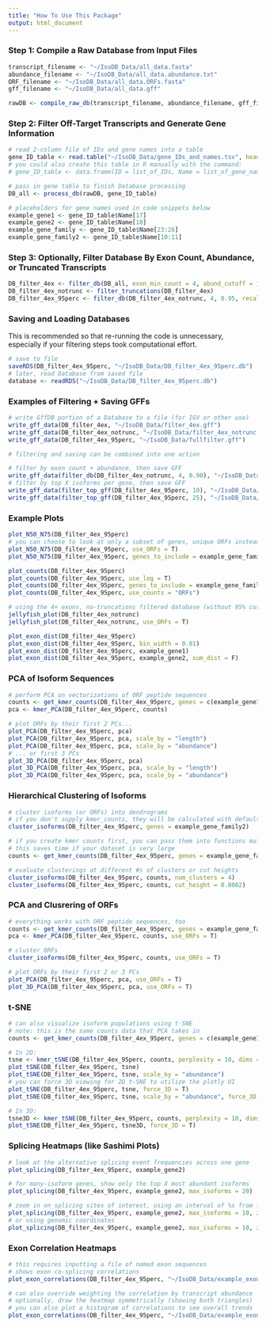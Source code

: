 ```yaml
---
title: "How To Use This Package"
output: html_document
---
```


### Step 1: Compile a Raw Database from Input Files

```r
transcript_filename <- "~/IsoDB_Data/all_data.fasta"
abundance_filename <- "~/IsoDB_Data/all_data.abundance.txt"
ORF_filename <- "~/IsoDB_Data/all_data.ORFs.fasta"
gff_filename <- "~/IsoDB_Data/all_data.gff"

rawDB <- compile_raw_db(transcript_filename, abundance_filename, gff_filename, ORF_filename)
```

### Step 2: Filter Off-Target Transcripts and Generate Gene Information

```r
# read 2-column file of IDs and gene names into a table
gene_ID_table <- read.table("~/IsoDB_Data/gene_IDs_and_names.tsv", header = T, stringsAsFactors = F)
# you could also create this table in R manually with the command:
# gene_ID_table <- data.frame(ID = list_of_IDs, Name = list_of_gene_names, stringsAsFactors = F)

# pass in gene table to finish Database processing
DB_all <- process_db(rawDB, gene_ID_table)
```

```r
# placeholders for gene names used in code snippets below
example_gene1 <- gene_ID_table$Name[17]
example_gene2 <- gene_ID_table$Name[18]
example_gene_family <- gene_ID_table$Name[23:26]
example_gene_family2 <- gene_ID_table$Name[10:11]
```

### Step 3: Optionally, Filter Database By Exon Count, Abundance, or Truncated Transcripts

```r
DB_filter_4ex <- filter_db(DB_all, exon_min_count = 4, abund_cutoff = 1)
DB_filter_4ex_notrunc <- filter_truncations(DB_filter_4ex)
DB_filter_4ex_95perc <- filter_db(DB_filter_4ex_notrunc, 4, 0.95, recalc_abundances = F)
```

### Saving and Loading Databases

This is recommended so that re-running the code is unnecessary, especially if your filtering steps took computational effort.

```r
# save to file
saveRDS(DB_filter_4ex_95perc, "~/IsoDB_Data/DB_filter_4ex_95perc.db")
# later, read Database from saved file
database <- readRDS("~/IsoDB_Data/DB_filter_4ex_95perc.db")
```

### Examples of Filtering + Saving GFFs

```r
# write GffDB portion of a Database to a file (for IGV or other use)
write_gff_data(DB_filter_4ex, "~/IsoDB_Data/filter_4ex.gff")
write_gff_data(DB_filter_4ex_notrunc, "~/IsoDB_Data/filter_4ex_notrunc.gff")
write_gff_data(DB_filter_4ex_95perc, "~/IsoDB_Data/fullfilter.gff")

# filtering and saving can be combined into one action

# filter by exon count + abundance, then save GFF
write_gff_data(filter_db(DB_filter_4ex_notrunc, 4, 0.90), "~/IsoDB_Data/filter_4ex_notrunc_90.gff")
# filter by top X isoforms per gene, then save GFF
write_gff_data(filter_top_gff(DB_filter_4ex_95perc, 10), "~/IsoDB_Data/fullfilter_top10.gff")
write_gff_data(filter_top_gff(DB_filter_4ex_95perc, 25), "~/IsoDB_Data/fullfilter_top25.gff")
```  

### Example Plots

```r
plot_N50_N75(DB_filter_4ex_95perc)
# you can choose to look at only a subset of genes, unique ORFs instead of transcripts, or other customizations
plot_N50_N75(DB_filter_4ex_95perc, use_ORFs = T)
plot_N50_N75(DB_filter_4ex_95perc, genes_to_include = example_gene_family, insert_title = "Gene Family Statistics")
```

```r
plot_counts(DB_filter_4ex_95perc)
plot_counts(DB_filter_4ex_95perc, use_log = T)
plot_counts(DB_filter_4ex_95perc, genes_to_include = example_gene_family)
plot_counts(DB_filter_4ex_95perc, use_counts = "ORFs")
```

```r
# using the 4+ exons, no-truncations filtered database (without 95% cutoff)
jellyfish_plot(DB_filter_4ex_notrunc)
jellyfish_plot(DB_filter_4ex_notrunc, use_ORFs = T)
```

```r
plot_exon_dist(DB_filter_4ex_95perc)
plot_exon_dist(DB_filter_4ex_95perc, bin_width = 0.01)
plot_exon_dist(DB_filter_4ex_95perc, example_gene1)
plot_exon_dist(DB_filter_4ex_95perc, example_gene2, sum_dist = F)
```

### PCA of Isoform Sequences

```r
# perform PCA on vectorizations of ORF peptide sequences
counts <- get_kmer_counts(DB_filter_4ex_95perc, genes = c(example_gene1, example_gene2))
pca <- kmer_PCA(DB_filter_4ex_95perc, counts)

# plot ORFs by their first 2 PCs...
plot_PCA(DB_filter_4ex_95perc, pca)
plot_PCA(DB_filter_4ex_95perc, pca, scale_by = "length")
plot_PCA(DB_filter_4ex_95perc, pca, scale_by = "abundance")
# ... or first 3 PCs
plot_3D_PCA(DB_filter_4ex_95perc, pca)
plot_3D_PCA(DB_filter_4ex_95perc, pca, scale_by = "length")
plot_3D_PCA(DB_filter_4ex_95perc, pca, scale_by = "abundance")
```

### Hierarchical Clustering of Isoforms

```r
# cluster isoforms (or ORFs) into dendrograms
# if you don't supply kmer_counts, they will be calculated with default settings
cluster_isoforms(DB_filter_4ex_95perc, genes = example_gene_family2)

# if you create kmer counts first, you can pass them into functions multiple times
# this saves time if your dataset is very large
counts <- get_kmer_counts(DB_filter_4ex_95perc, genes = example_gene_family2)

# evaluate clusterings at different #s of clusters or cut heights
cluster_isoforms(DB_filter_4ex_95perc, counts, num_clusters = 4)
cluster_isoforms(DB_filter_4ex_95perc, counts, cut_height = 0.0002)
```

### PCA and Clusrering of ORFs

```r
# everything works with ORF peptide sequences, too
counts <- get_kmer_counts(DB_filter_4ex_95perc, genes = example_gene_family2, use_ORFs = T)
pca <- kmer_PCA(DB_filter_4ex_95perc, counts, use_ORFs = T)

# cluster ORFs
cluster_isoforms(DB_filter_4ex_95perc, counts, use_ORFs = T)

# plot ORFs by their first 2 or 3 PCs
plot_PCA(DB_filter_4ex_95perc, pca, use_ORFs = T)
plot_3D_PCA(DB_filter_4ex_95perc, pca, use_ORFs = T)
```

### t-SNE

```r
# can also visualize isoform populations using t-SNE
# note: this is the same counts data that PCA takes in
counts <- get_kmer_counts(DB_filter_4ex_95perc, genes = c(example_gene1, example_gene2))

# In 2D:
tsne <- kmer_tSNE(DB_filter_4ex_95perc, counts, perplexity = 10, dims = 2)
plot_tSNE(DB_filter_4ex_95perc, tsne)
plot_tSNE(DB_filter_4ex_95perc, tsne, scale_by = "abundance")
# you can force 3D viewing for 2D t-SNE to utilize the plotly UI
plot_tSNE(DB_filter_4ex_95perc, tsne, force_3D = T)
plot_tSNE(DB_filter_4ex_95perc, tsne, scale_by = "abundance", force_3D = T)

# In 3D:
tsne3D <- kmer_tSNE(DB_filter_4ex_95perc, counts, perplexity = 10, dims = 3)
plot_tSNE(DB_filter_4ex_95perc, tsne3D, force_3D = T)
```


### Splicing Heatmaps (like Sashimi Plots)

```r
# look at the alternative splicing event frequencies across one gene
plot_splicing(DB_filter_4ex_95perc, example_gene2)

# for many-isoform genes, show only the top X most abundant isoforms
plot_splicing(DB_filter_4ex_95perc, example_gene2, max_isoforms = 20)

# zoom in on splicing sites of interest, using an interval of %s from left to right...
plot_splicing(DB_filter_4ex_95perc, example_gene2, max_isoforms = 10, zoom_in = c(0.9, 1))
# or using genomic coordinates
plot_splicing(DB_filter_4ex_95perc, example_gene2, max_isoforms = 10, zoom_in = c(64680000, 64694500))
```

### Exon Correlation Heatmaps

```r
# this requires inputting a file of named exon sequences
# shows exon co-splicing correlations
plot_exon_correlations(DB_filter_4ex_95perc, "~/IsoDB_Data/example_exons.tsv", example_gene2, exons_to_include = c("01", "02", "03", "04", "05", "06", "07", "15", "16", "17", "18", "19", "20", "21", "22", "23", "24", "25"))

# can also override weighting the correlation by transcript abundance
# optionally, draw the heatmap symmetrically (showing both triangles)
# you can also plot a histogram of correlations to see overall trends
plot_exon_correlations(DB_filter_4ex_95perc, "~/IsoDB_Data/example_exons.tsv", example_gene2, weighted = F, plot_hist = T, symmetric = T)
```


